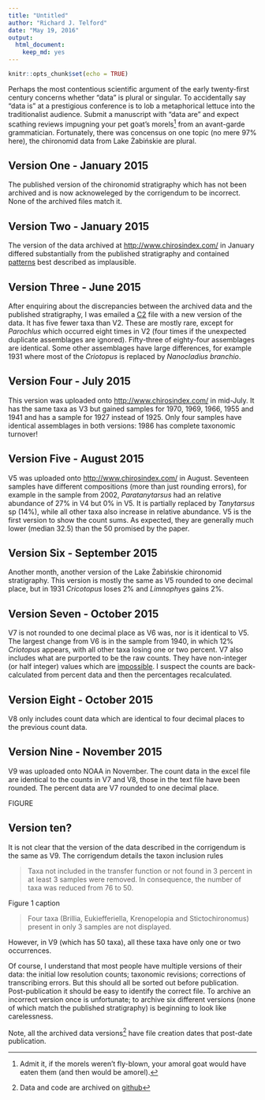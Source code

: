 ```yaml
---
title: "Untitled"
author: "Richard J. Telford"
date: "May 19, 2016"
output:
  html_document:
    keep_md: yes
---
```


```r
knitr::opts_chunk$set(echo = TRUE)
```


Perhaps the most contentious scientific argument of the early twenty-first century concerns whether "data" is plural or singular. To accidentally say "data is" at a prestigious conference is to lob a metaphorical lettuce into the traditionalist audience. Submit a manuscript with "data are" and expect scathing reviews impugning your pet goat's morels[^1] from an avant-garde grammatician. Fortunately, there was concensus on one topic (no mere 97% here), the chironomid data from Lake Żabińskie are plural.

## Version One - January 2015

The published version of the chironomid stratigraphy which has not been archived and is now acknoweleged by the corrigendum to be incorrect. None of the archived files match it.

## Version Two - January 2015

The version of the data archived at [http://www.chirosindex.com/](http://www.chirosindex.com/) in January differed substantially from the published stratigraphy and contained [patterns](https://quantpalaeo.wordpress.com/2016/04/25/curious-chironomid-counts/) best described as implausible.

## Version Three - June 2015 

After enquiring about the discrepancies between the archived data and the published stratigraphy, I was emailed a [C2](https://www.staff.ncl.ac.uk/stephen.juggins/software/C2Home.htm) file with a new version of the data. It has five fewer taxa than V2. These are mostly rare, except for _Parochlus_ which occurred eight times in V2 (four times if the unexpected duplicate assemblages are ignored). Fifty-three of eighty-four assemblages are identical. Some other assemblages have large differences, for example 1931 where most of the _Criotopus_ is replaced by _Nanocladius branchio_.

## Version Four - July 2015
This version was uploaded onto [http://www.chirosindex.com/](http://www.chirosindex.com/) in mid-July. It has the same taxa as V3 but gained samples for 1970, 1969, 1966, 1955 and 1941 and has a sample for 1927 instead of 1925. Only four samples have identical assemblages in both versions: 1986 has complete taxonomic turnover!

## Version Five - August 2015
V5 was uploaded onto [http://www.chirosindex.com/](http://www.chirosindex.com/) in August. Seventeen samples have different compositions (more than just rounding errors), for example in the sample from 2002, _Paratanytarsus_ had an relative abundance of 27% in V4 but 0% in V5. It is partially replaced by _Tanytarsus_ sp (14%), while all other taxa also increase in relative abundance. V5 is the first version to show the count sums. As expected, they are generally much lower (median 32.5) than the 50 promised by the paper. 

## Version Six - September 2015
Another month, another version of the Lake Żabińskie chironomid stratigraphy. This version is mostly the same as V5 rounded to one decimal place, but in 1931 _Cricotopus_ loses 2% and _Limnophyes_ gains 2%.

## Version Seven - October 2015
V7 is not rounded to one decimal place as V6 was, nor is it identical to V5. The largest change from V6 is in the sample from 1940, in which 12% _Criotopus_ appears, with all other taxa losing one or two percent.
V7 also includes what are purported to be the raw counts. They have non-integer (or half integer) values which are [impossible](https://quantpalaeo.wordpress.com/2016/05/02/cromwells-rule-is-over/). I suspect the counts are back-calculated from percent data and then the percentages recalculated.

## Version Eight - October 2015
V8 only includes count data which are identical to four decimal places to the previous count data.

## Version Nine - November 2015
V9 was uploaded onto NOAA in November. The count data in the excel file are identical to the counts in V7 and V8, those in the text file have been rounded. The percent data are V7 rounded to one decimal place.

FIGURE

## Version ten? 
It is not clear that the version of the data described in the corrigendum is the same as V9. The corrigendum details the taxon inclusion rules

 > Taxa not included in the transfer function or not found in 3 percent in at least 3 samples were removed. In consequence, the number of taxa was reduced from 76 to 50.
 
 Figure 1 caption
 
 >  Four taxa (Brillia, Eukiefferiella, Krenopelopia and Stictochironomus) present in only 3 samples are not displayed. 

However, in V9 (which has 50 taxa), all these taxa have only one or two occurrences.

Of course, I understand that most people have multiple versions of their data: the initial low resolution counts; taxonomic revisions; corrections of transcribing errors. But this should all be sorted out before publication. Post-publication it should be easy to identify the correct file. To archive an incorrect version once is unfortunate; to archive six different versions (none of which match the published stratigraphy) is beginning to look like carelessness. 

Note, all the archived data versions[^2] have file creation dates that post-date publication. 

[^1]: Admit it, if the morels weren't fly-blown, your amoral goat would have eaten them (and then would be amorel).
[^2]: Data and code are archived on [github](https://github.com/richardjtelford/Zabinskie)
